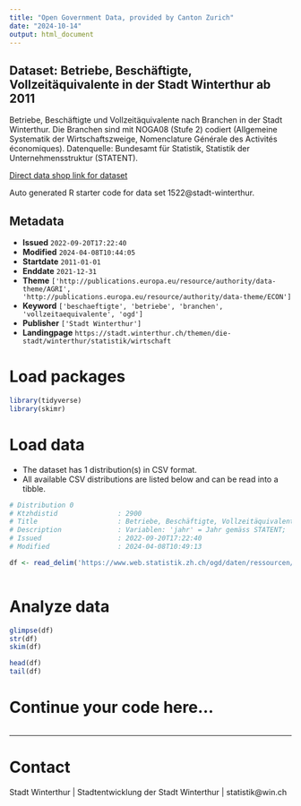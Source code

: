```yaml
---
title: "Open Government Data, provided by Canton Zurich"
date: "2024-10-14"
output: html_document
---
```


## Dataset: Betriebe, Beschäftigte, Vollzeitäquivalente in der Stadt Winterthur ab 2011

Betriebe, Beschäftigte und Vollzeitäquivalente nach Branchen in der Stadt Winterthur. Die Branchen sind mit NOGA08 (Stufe 2) codiert (Allgemeine Systematik der Wirtschaftszweige, Nomenclature Générale des Activités économiques). Datenquelle: Bundesamt für Statistik, Statistik der Unternehmensstruktur (STATENT).

[Direct data shop link for dataset](https://www.zh.ch/de/politik-staat/statistik-daten/datenkatalog.html#/datasets/1522@stadt-winterthur)

Auto generated R starter code for data set 1522@stadt-winterthur.

## Metadata

- **Issued** `2022-09-20T17:22:40`
- **Modified** `2024-04-08T10:44:05`
- **Startdate** `2011-01-01`
- **Enddate** `2021-12-31`
- **Theme** `['http://publications.europa.eu/resource/authority/data-theme/AGRI', 'http://publications.europa.eu/resource/authority/data-theme/ECON']`
- **Keyword** `['beschaeftigte', 'betriebe', 'branchen', 'vollzeitaequivalente', 'ogd']`
- **Publisher** `['Stadt Winterthur']`
- **Landingpage** `https://stadt.winterthur.ch/themen/die-stadt/winterthur/statistik/wirtschaft`


# Load packages

```r

library(tidyverse)
library(skimr)

```

# Load data

-   The dataset has 1 distribution(s) in CSV format.
-   All available CSV distributions are listed below and can be read into a tibble.

```r

# Distribution 0
# Ktzhdistid               : 2900
# Title                    : Betriebe, Beschäftigte, Vollzeitäquivalente nach Branchen in der Stadt Winterthur nach Jahr
# Description              : Variablen: 'jahr' = Jahr gemäss STATENT; 'noga082_id' = ID der Branche nach NOGA08, Stufe 2; 'noga082' = Name der Branche nach NOGA08, Stufe 2; 'betriebe' = Anzahl Betriebe nach Branche (NOGA-Code). Sind weniger als 4 Betriebe in einer Gruppe, wird ein leerer Wert in den Spalten 'betriebe', 'beschaeftigte' und 'vzae' ausgewiesen. Zudem wird die Spalte 'betriebe_ist_kleingruppe' mit einem 'true' vermerkt.; 'beschaeftigte' = Anzahl Beschäftigte nach Branche (NOGA-Code); 'vzae' = Anzahl Vollzeitäquivalente nach Branche (NOGA-Code).
# Issued                   : 2022-09-20T17:22:40
# Modified                 : 2024-04-08T10:49:13

df <- read_delim('https://www.web.statistik.zh.ch/ogd/daten/ressourcen/KTZH_00001522_00002900.csv')



```

# Analyze data

```r

glimpse(df)
str(df)
skim(df)

head(df)
tail(df)

```

# Continue your code here...

```r

```

------------------------------------------------------------------------

# Contact

Stadt Winterthur | Stadtentwicklung der Stadt Winterthur | statistik@win.ch
